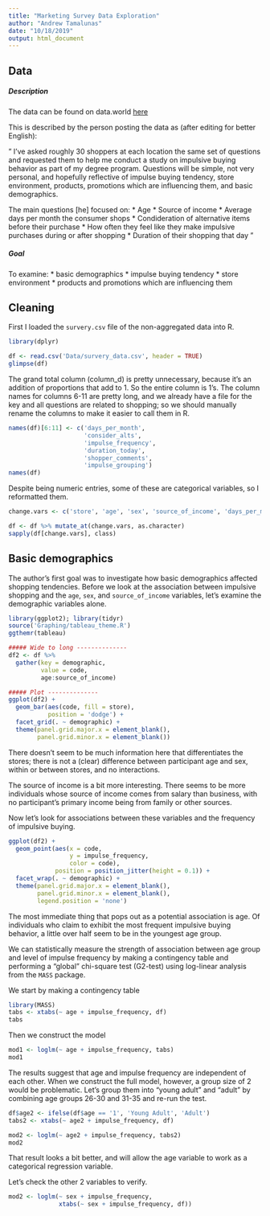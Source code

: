 ```yaml
---
title: "Marketing Survey Data Exploration"
author: "Andrew Tamalunas"
date: "10/18/2019"
output: html_document
---
```


## Data

##### Description
The data can be found on data.world [here](https://data.world/t-nmurthy/survey-data-on-impulsive-buying)

This is described by the person posting the data as (after editing for better English):

"
I’ve asked roughly 30 shoppers at each location the same set of questions and requested them to help me conduct a study on impulsive buying behavior as part of my degree program. Questions will be simple, not very personal, and hopefully reflective of impulse buying tendency, store environment, products, promotions which are influencing them, and basic demographics.

The main questions [he] focused on:
* Age
* Source of income
* Average days per month the consumer shops
* Condideration of alternative items before their purchase
* How often they feel like they make impulsive purchases during or after shopping
* Duration of their shopping that day
"

##### Goal
To examine:
* basic demographics
* impulse buying tendency 
* store environment 
* products and promotions which are influencing them 

## Cleaning

First I loaded the `survery.csv` file of the non-aggregated data into R.

```r
library(dplyr)

df <- read.csv('Data/survery_data.csv', header = TRUE)
glimpse(df)
```

The grand total column (column_d) is pretty unnecessary, because it's an addition of proportions that add to 1. So the entire column is 1's. The column names for columns 6-11 are pretty long, and we already have a file for the key and all questions are related to shopping; so we should manually rename the columns to make it easier to call them in R.

```r
names(df)[6:11] <- c('days_per_month',
                     'consider_alts',
                     'impulse_frequency',
                     'duration_today',
                     'shopper_comments',
                     'impulse_grouping')
names(df)
```

Despite being numeric entries, some of these are categorical variables, so I reformatted them.

```r
change.vars <- c('store', 'age', 'sex', 'source_of_income', 'days_per_month', 'impulse_frequency')

df <- df %>% mutate_at(change.vars, as.character)
sapply(df[change.vars], class)
```

## Basic demographics

The author's first goal was to investigate how basic demographics affected shopping tendencies. Before we look at the association between impulsive shopping and the `age`, `sex`, and `source_of_income` variables, let's examine the demographic variables alone.

```r
library(ggplot2); library(tidyr)
source('Graphing/tableau_theme.R')
ggthemr(tableau)

##### Wide to long --------------
df2 <- df %>% 
  gather(key = demographic,
         value = code,
         age:source_of_income)

##### Plot --------------
ggplot(df2) +
  geom_bar(aes(code, fill = store),
           position = 'dodge') +
  facet_grid(. ~ demographic) +
  theme(panel.grid.major.x = element_blank(),
        panel.grid.minor.x = element_blank())
```

There doesn't seem to be much information here that differentiates the stores; there is not a (clear) difference between participant age and sex, within or between stores, and no interactions. 

The source of income is a bit more interesting. There seems to be more individuals whose source of income comes from salary than business, with no participant's primary income being from family or other sources.

Now let's look for associations between these variables and the frequency of impulsive buying.

```r
ggplot(df2) +
  geom_point(aes(x = code, 
                 y = impulse_frequency,
                 color = code),
             position = position_jitter(height = 0.1)) +
  facet_wrap(. ~ demographic) +
  theme(panel.grid.major.x = element_blank(),
        panel.grid.minor.x = element_blank(),
        legend.position = 'none')
```

The most immediate thing that pops out as a potential association is age. Of individuals who claim to exhibit the most frequent impulsive buying behavior, a little over half seem to be in the youngest age group.

We can statistically measure the strength of association between age group and level of impulse frequency by making a contingency table and performing a "global" chi-square test (G2-test) using log-linear analysis from the `MASS` package.

We start by making a contingency table

```r
library(MASS)
tabs <- xtabs(~ age + impulse_frequency, df)
tabs
```

Then we construct the model

```r
mod1 <- loglm(~ age + impulse_frequency, tabs)
mod1
```

The results suggest that age and impulse frequency are independent of each other. When we construct the full model, however, a group size of 2 would be problematic. Let's group them into "young adult" and "adult" by combining age groups 26-30 and 31-35 and re-run the test.

```r
df$age2 <- ifelse(df$age == '1', 'Young Adult', 'Adult')
tabs2 <- xtabs(~ age2 + impulse_frequency, df)

mod2 <- loglm(~ age2 + impulse_frequency, tabs2)
mod2
```

That result looks a bit better, and will allow the age variable to work as a categorical regression variable. 

Let's check the other 2 variables to verify.

```r
mod2 <- loglm(~ sex + impulse_frequency,
              xtabs(~ sex + impulse_frequency, df))
```
